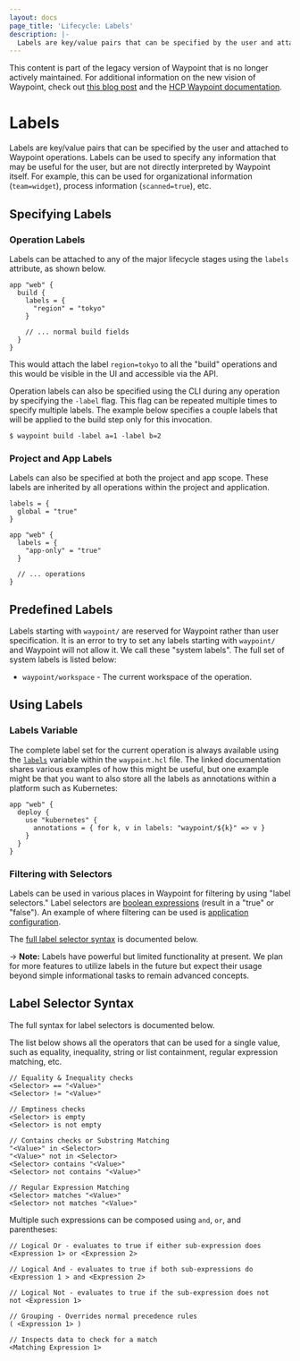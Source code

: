 ```yaml
---
layout: docs
page_title: 'Lifecycle: Labels'
description: |-
  Labels are key/value pairs that can be specified by the user and attached to Waypoint operations. Labels can be used to specify any information that may be useful for the user, but are not directly interpreted by Waypoint itself.
---
```


<Warning>

This content is part of the legacy version of Waypoint that is no longer actively maintained. For additional information on the new vision of Waypoint, check out [this blog post](https://www.hashicorp.com/blog/a-new-vision-for-hcp-waypoint) and the [HCP Waypoint documentation](/hcp/docs/waypoint).

</Warning>

# Labels

Labels are key/value pairs that can be specified by the user and
attached to Waypoint operations. Labels can be used to specify any information
that may be useful for the user, but are not directly interpreted by
Waypoint itself. For example, this can be used for organizational information
(`team=widget`), process information (`scanned=true`), etc.

## Specifying Labels

### Operation Labels

Labels can be attached to any of the major lifecycle stages using the
`labels` attribute, as shown below.

```hcl
app "web" {
  build {
    labels = {
      "region" = "tokyo"
    }

    // ... normal build fields
  }
}
```

This would attach the label `region=tokyo` to all the "build" operations
and this would be visible in the UI and accessible via the API.

Operation labels can also be specified using the CLI during any operation
by specifying the `-label` flag. This flag can be repeated multiple times
to specify multiple labels. The example below specifies a couple labels
that will be applied to the build step only for this invocation.

```shell-session
$ waypoint build -label a=1 -label b=2
```

### Project and App Labels

Labels can also be specified at both the project and app scope. These
labels are inherited by all operations within the project and application.

```hcl
labels = {
  global = "true"
}

app "web" {
  labels = {
    "app-only" = "true"
  }

  // ... operations
}
```

## Predefined Labels

Labels starting with `waypoint/` are reserved for Waypoint rather than
user specification. It is an error to try to set any labels starting with
`waypoint/` and Waypoint will not allow it. We call these "system labels".
The full set of system labels is listed below:

- `waypoint/workspace` - The current workspace of the operation.

## Using Labels

### Labels Variable

The complete label set for the current operation is always available
using the [`labels`](/waypoint/docs/waypoint-hcl/variables/labels) variable
within the `waypoint.hcl` file. The linked documentation shares various
examples of how this might be useful, but one example might be that you
want to also store all the labels as annotations within a platform such
as Kubernetes:

```hcl
app "web" {
  deploy {
    use "kubernetes" {
      annotations = { for k, v in labels: "waypoint/${k}" => v }
    }
  }
}
```

### Filtering with Selectors

Labels can be used in various places in Waypoint for filtering by using
"label selectors." Label selectors are
[boolean expressions](https://en.wikipedia.org/wiki/Boolean_expression)
(result in a "true" or "false"). An example of where filtering can be
used is [application configuration](/waypoint/docs/app-config/scope#label-scoping).

The [full label selector syntax](#label-selector-syntax) is documented below.

-> **Note:** Labels have powerful but limited functionality at present.
We plan for more features to utilize labels in the future but expect their
usage beyond simple informational tasks to remain advanced concepts.

## Label Selector Syntax

The full syntax for label selectors is documented below.

The list below shows all the operators that can be used for a single
value, such as equality, inequality, string or list containment, regular
expression matching, etc.

```
// Equality & Inequality checks
<Selector> == "<Value>"
<Selector> != "<Value>"

// Emptiness checks
<Selector> is empty
<Selector> is not empty

// Contains checks or Substring Matching
"<Value>" in <Selector>
"<Value>" not in <Selector>
<Selector> contains "<Value>"
<Selector> not contains "<Value>"

// Regular Expression Matching
<Selector> matches "<Value>"
<Selector> not matches "<Value>"
```

Multiple such expressions can be composed using `and`, `or`, and parentheses:

```
// Logical Or - evaluates to true if either sub-expression does
<Expression 1> or <Expression 2>

// Logical And - evaluates to true if both sub-expressions do
<Expression 1 > and <Expression 2>

// Logical Not - evaluates to true if the sub-expression does not
not <Expression 1>

// Grouping - Overrides normal precedence rules
( <Expression 1> )

// Inspects data to check for a match
<Matching Expression 1>
```
